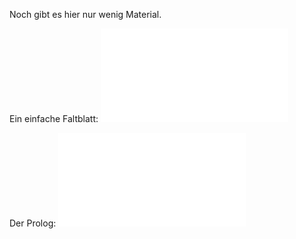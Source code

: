 Noch gibt es hier nur wenig Material.

Ein einfache Faltblatt:
[[Datei:Flyer-1.pdf]]


Der Prolog:
[[Datei:Prolog.pdf]]